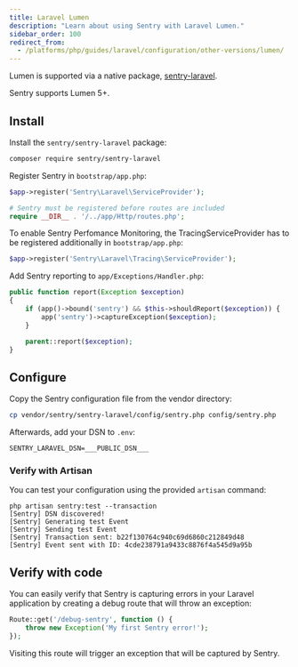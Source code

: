 ```yaml
---
title: Laravel Lumen
description: "Learn about using Sentry with Laravel Lumen."
sidebar_order: 100
redirect_from:
  - /platforms/php/guides/laravel/configuration/other-versions/lumen/
---
```


Lumen is supported via a native package, [sentry-laravel](https://github.com/getsentry/sentry-laravel).

Sentry supports Lumen 5+.

## Install

Install the `sentry/sentry-laravel` package:

```bash
composer require sentry/sentry-laravel
```

Register Sentry in `bootstrap/app.php`:

```php {filename:bootstrap/app.php}
$app->register('Sentry\Laravel\ServiceProvider');

# Sentry must be registered before routes are included
require __DIR__ . '/../app/Http/routes.php';
```

To enable Sentry Perfomance Monitoring, the TracingServiceProvider has to be registered additionally in `bootstrap/app.php`:

```php {filename:bootstrap/app.php}
$app->register('Sentry\Laravel\Tracing\ServiceProvider');
```

Add Sentry reporting to `app/Exceptions/Handler.php`:

```php {filename:app/Exceptions/Handler.php}
public function report(Exception $exception)
{
    if (app()->bound('sentry') && $this->shouldReport($exception)) {
        app('sentry')->captureException($exception);
    }

    parent::report($exception);
}
```
## Configure

Copy the Sentry configuration file from the vendor directory:

```bash
cp vendor/sentry/sentry-laravel/config/sentry.php config/sentry.php
```

Afterwards, add your DSN to `.env`:

```shell {filename:.env}
SENTRY_LARAVEL_DSN=___PUBLIC_DSN___
```

### Verify with Artisan

You can test your configuration using the provided `artisan` command:

```shell
php artisan sentry:test --transaction
[Sentry] DSN discovered!
[Sentry] Generating test Event
[Sentry] Sending test Event
[Sentry] Transaction sent: b22f130764c940c69d6860c212849d48
[Sentry] Event sent with ID: 4cde238791a9433c8876f4a545d9a95b
```

## Verify with code

You can easily verify that Sentry is capturing errors in your Laravel application by creating a debug route that will throw an exception:

```php
Route::get('/debug-sentry', function () {
    throw new Exception('My first Sentry error!');
});
```

Visiting this route will trigger an exception that will be captured by Sentry.